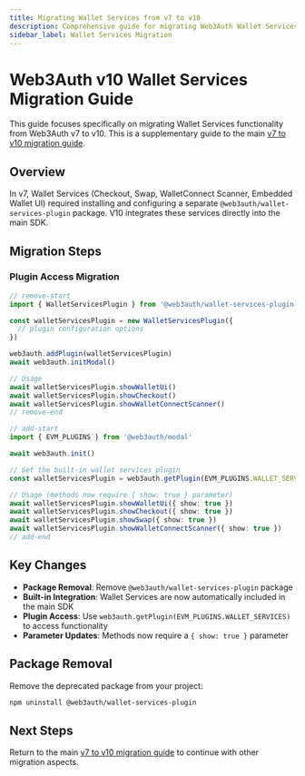 ```yaml
---
title: Migrating Wallet Services from v7 to v10
description: Comprehensive guide for migrating Web3Auth Wallet Services plugin from v7 to v10.
sidebar_label: Wallet Services Migration
---
```



# Web3Auth v10 Wallet Services Migration Guide

This guide focuses specifically on migrating Wallet Services functionality from Web3Auth v7 to v10.
This is a supplementary guide to the main [v7 to v10 migration guide](README.mdx).

## Overview

In v7, Wallet Services (Checkout, Swap, WalletConnect Scanner, Embedded Wallet UI) required
installing and configuring a separate `@web3auth/wallet-services-plugin` package. V10 integrates
these services directly into the main SDK.

## Migration Steps

### Plugin Access Migration

```typescript
// remove-start
import { WalletServicesPlugin } from '@web3auth/wallet-services-plugin'

const walletServicesPlugin = new WalletServicesPlugin({
  // plugin configuration options
})

web3auth.addPlugin(walletServicesPlugin)
await web3auth.initModal()

// Usage
await walletServicesPlugin.showWalletUi()
await walletServicesPlugin.showCheckout()
await walletServicesPlugin.showWalletConnectScanner()
// remove-end

// add-start
import { EVM_PLUGINS } from '@web3auth/modal'

await web3auth.init()

// Get the built-in wallet services plugin
const walletServicesPlugin = web3auth.getPlugin(EVM_PLUGINS.WALLET_SERVICES)

// Usage (methods now require { show: true } parameter)
await walletServicesPlugin.showWalletUi({ show: true })
await walletServicesPlugin.showCheckout({ show: true })
await walletServicesPlugin.showSwap({ show: true })
await walletServicesPlugin.showWalletConnectScanner({ show: true })
// add-end
```

## Key Changes

- **Package Removal**: Remove `@web3auth/wallet-services-plugin` package
- **Built-in Integration**: Wallet Services are now automatically included in the main SDK
- **Plugin Access**: Use `web3auth.getPlugin(EVM_PLUGINS.WALLET_SERVICES)` to access functionality
- **Parameter Updates**: Methods now require a `{ show: true }` parameter

## Package Removal

Remove the deprecated package from your project:

```bash npm2yarn
npm uninstall @web3auth/wallet-services-plugin
```

## Next Steps

Return to the main [v7 to v10 migration guide](README.mdx) to continue with other
migration aspects.
